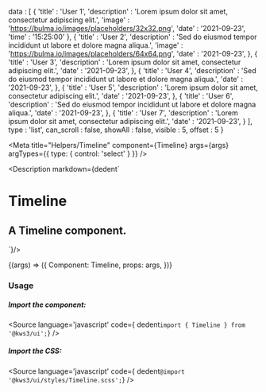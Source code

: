 
  data : [
    {
      'title' : 'User 1',
      'description' : 'Lorem ipsum dolor sit amet, consectetur adipiscing elit.',
      'image' : 'https://bulma.io/images/placeholders/32x32.png',
      'date' : '2021-09-23',
      'time' : '15:25:00'
    },
    {
      'title' : 'User 2',
      'description' : 'Sed do eiusmod tempor incididunt ut labore et dolore magna aliqua.',
      'image' : 'https://bulma.io/images/placeholders/64x64.png',
      'date' : '2021-09-23',
    },
    {
      'title' : 'User 3',
      'description' : 'Lorem ipsum dolor sit amet, consectetur adipiscing elit.',
      'date' : '2021-09-23',
    },
    {
      'title' : 'User 4',
      'description' : 'Sed do eiusmod tempor incididunt ut labore et dolore magna aliqua.',
      'date' : '2021-09-23',
    },
    {
      'title' : 'User 5',
      'description' : 'Lorem ipsum dolor sit amet, consectetur adipiscing elit.',
      'date' : '2021-09-23',
    },
    {
      'title' : 'User 6',
      'description' : 'Sed do eiusmod tempor incididunt ut labore et dolore magna aliqua.',
      'date' : '2021-09-23',
    },
    {
      'title' : 'User 7',
      'description' : 'Lorem ipsum dolor sit amet, consectetur adipiscing elit.',
      'date' : '2021-09-23',
    }
  ],
  type : 'list',
  can_scroll : false,
  showAll : false,
  visible : 5,
  offset : 5
}

<Meta
  title="Helpers/Timeline"
  component={Timeline}
  args={args}
  argTypes={{
    type: {
      control: 'select'
    }
  }}
/>

<Description markdown={dedent`
# Timeline
## A Timeline component.
`}/>

<Canvas>
  <Story
  name="Timeline"
  args={args}
  >
  {(args) => ({
    Component: Timeline,
    props: args,
  })}
  </Story>
</Canvas>

<ArgsTable story="Timeline" />


### Usage
##### Import the component:
<Source
  language='javascript'
  code={ dedent`import { Timeline } from '@kws3/ui';`}
/>

##### Import the CSS:
<Source
  language='javascript'
  code={ dedent`@import '@kws3/ui/styles/Timeline.scss';`}
/>

